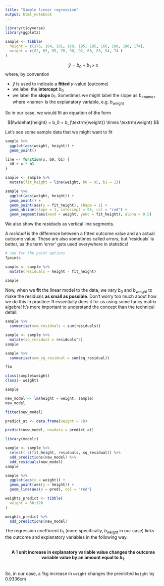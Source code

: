 ```yaml
---
title: "Simple linear regression"
output: html_notebook
---
```


```r
library(tidyverse)
library(ggplot2)
```


```r
sample <- tibble(
  height = c(176, 164, 181, 168, 195, 185, 166, 180, 188, 174),
  weight = c(82, 65, 85, 76, 90, 92, 68, 83, 94, 74 )
)
```

$$\widehat{y} = b_0 + b_1 \times x$$
where, by convention

* $\widehat{y}$ is used to indicate a **fitted** $y$-value (outcome)
* we label the **intercept** $b_0$
* we label the **slope** $b_1$. Sometimes we might label the slope as $b_\textrm{<name>}$ where $\textrm{<name>}$ is the explanatory variable, e.g. $b_{\textrm{weight}}$

So in our case, we would fit an equation of the form

$$\widehat{height} = b_0 + b_{\textrm{weight}} \times \textrm{weight} $$

Let's see some sample data that we might want to fit
```r
sample %>% 
  ggplot(aes(weight, height)) +
  geom_point()
```

```r
line <- function(x, b0, b1) {
  b0 + x * b1
}

sample <- sample %>% 
  mutate(fit_height = line(weight, b0 = 95, b1 = 1))

sample %>% 
  ggplot(aes(weight, height)) +
  geom_point() +
  geom_point(aes(y = fit_height), shape = 1) +
  geom_abline(slope = 1, intercept = 95, col = "red") +
  geom_segment(aes(xend = weight, yend = fit_height), alpha = 0.5)

```

We also show the *residuals* as vertical line segments.

A *residual* is the difference between a fitted outcome value and an actual outcome value. These are also sometimes called *errors*, but ‘residuals’ is better, as the term ‘error’ gets used everywhere in statistics!

```r

# see for the point options 
?points
```




```r
sample <- sample %>% 
  mutate(residuals = height - fit_height)

sample
```


Now, when we **fit** the linear model to the data, we vary $b_0$ and $b_{\textrm{weight}}$ to make the residuals **as small as possible**. Don't worry too much about how we do this in practice: R essentially does it for us using some fancy matrix algebra! It's more important to understand the concept than the technical detail.
</div>

```r
sample %>% 
  summarise(sum_residuals = sum(residuals))
```

```r
sample <- sample %>% 
  mutate(sq_residual = residuals^2)
sample
```

```r
sample %>% 
  summarise(sum_sq_residual = sum(sq_residual))
```

```r
?lm
```


```r
class(sample$weight)
class(~ weight)
```

```r
sample

new_model <- lm(height ~ weight, sample)
new_model
```

```r
fitted(new_model)
```

```r
predict_at <- data.frame(weight = 78)

predict(new_model, newdata = predict_at)
```


```r
library(modelr)

sample <- sample %>%
  select(-c(fit_height, residuals, sq_residual)) %>%
  add_predictions(new_model) %>%
  add_residuals(new_model)
sample


```

```r
sample %>%
  ggplot(aes(x = weight)) +
  geom_point(aes(y = height)) +
  geom_line(aes(y = pred), col = "red")
```




```r
weights_predict <- tibble(
  weight = 50:120
)

weights_predict %>%
  add_predictions(new_model)
```


The regression coefficient $b_1$ (more specifically, $b_{\textrm{weight}}$ in our case) links the outcome and explanatory variables in the following way. 

<br>
<center>
**A $1$ unit increase in explanatory variable value changes the outcome variable value by an amount equal to $b_1$**.
</center
<br>
<br>
So, in our case, a $1$kg increase in `weight` changes the predicted `height` by $0.9336$cm

